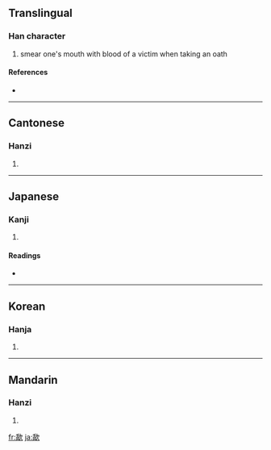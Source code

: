 ==Translingual==

===Han character===
{{Han char|rn=76|rad=欠|as=09|sn=13|four=2778<sub>2</sub>|canj=竹X弓人 (HXNO), 一X弓人 (MXNO)}}

# smear one's mouth with blood of a victim when taking an oath

====References====
* {{Han ref|kx=0570.050|dkj=16131|dj=0958.080|hdz=32146.010|uh=6B43|ud=27459|bh=DDF7|bd=56823}}

----

==Cantonese==

===Hanzi===
{{yue-hanzi|jyut=|y=saap3}}

# {{defn|Cantonese}}

----

==Japanese==

===Kanji===
{{ja-kanji|grade=|rs=欠09}}

# {{defn|Japanese}}

====Readings====
* {{ja-readings|on=[[そう]] (sō), [[しょう]] (shō), [[こう]] (kō)|kun=[[すする]] (susuru)}}

----

==Korean==

===Hanja===
{{ko-hanja|hangeul=삽|eumhun=|rv=sap|mr=sap|y=sap}}

# {{defn|Korean}}

----

==Mandarin==

===Hanzi===
{{cmn-hanzi|pin=[[shà]] ([[sha4]]), [[xiá]] ([[xia2]])|wg=sha<sup>4</sup>, hsia<sup>2</sup>}}

# {{defn|Mandarin}}

[[fr:歃]]
[[ja:歃]]
